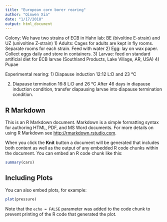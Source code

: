 ```yaml
---
title: "European corn borer rearing"
author: "Qinwen Xia"
date: "1/17/2018"
output: html_document
---
```


Colony:
We have two strains of ECB in Hahn lab: BE (bivoltine E-strain) and UZ (univoltine Z-strain)
1)	Adults: Cages for adults are kept in fly rooms. Separate rooms for each strain. 
              Feed with water 
2)	Egg: lay on wax paper. Collect eggs daily and store in containers. 
3)	Larvae: feed on standard artificial diet for ECB larvae (Southland Products, Lake Village, AR, USA)
4)	Pupae 
 
Experimental rearing:
1)	Diapause induction
12:12 L:D and 23 °C 

2)	Diapause termination
16:8 L:D and 26 °C 
After 46 days in diapause induction condition, transfer diapausing larvae into diapause termination condition. 


## R Markdown

This is an R Markdown document. Markdown is a simple formatting syntax for authoring HTML, PDF, and MS Word documents. For more details on using R Markdown see <http://rmarkdown.rstudio.com>.

When you click the **Knit** button a document will be generated that includes both content as well as the output of any embedded R code chunks within the document. You can embed an R code chunk like this:

```r
summary(cars)
```

## Including Plots

You can also embed plots, for example:

```r
plot(pressure)
```

Note that the `echo = FALSE` parameter was added to the code chunk to prevent printing of the R code that generated the plot.
